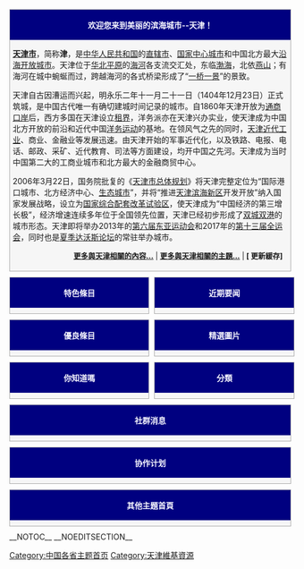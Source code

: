 <div style="display:block;float:left;width:100%;"><div style="display:block;border:1px solid #aaaaaa;vertical-align: top; background-color:#F6F6F6;margin-bottom:10px;padding-bottom:5px;padding-left:5px;padding-right:4px;"><h2 style="padding:3px; background:navy; color:#f8f8ff; text-align:center; font-weight:bold; font-size:100%; margin-bottom:5px;margin-top:0;margin-left:-5px;margin-right:-4px;">欢迎您来到美丽的滨海城市--天津！</h2> 
'''[[天津市|天津市]]'''，简称'''津'''，是[[中华人民共和国|中华人民共和国]]的[[直辖市|直辖市]]、[[国家中心城市|国家中心城市]]和中国北方最大[[沿海开放城市|沿海开放城市]]。天津位于[[华北平原|华北平原]]的[[海河|海河]]各支流交汇处，东临[[渤海|渤海]]，北依[[燕山|燕山]]；有海河在城中蜿蜒而过，跨越海河的各式桥梁形成了“[[天津海河桥梁列表|一桥一景]]”的景致。

天津自古因漕运而兴起，明永乐二年十一月二十一日（1404年12月23日）正式筑城，是中国古代唯一有确切建城时间记录的城市。自1860年天津开放为[[通商口岸|通商口岸]]后，西方多国在天津设立[[天津租界|租界]]，洋务派亦在天津兴办实业，使天津成为中国北方开放的前沿和近代中国[[洋务运动|洋务运动]]的基地。在领风气之先的同时，[[天津近代工业|天津近代工业]]、商业、金融业等发展迅速。由天津开始的军事近代化，以及铁路、电报、电话、邮政、采矿、近代教育、司法等方面建设，均开中国之先河。天津成为当时中国第二大的工商业城市和北方最大的金融商贸中心。

2006年3月22日，国务院批复的《[[天津城市规划|天津市总体规划]]》将天津完整定位为“国际港口城市、北方经济中心、[[生态城市|生态城市]]”，并将“推进[[天津滨海新区|天津滨海新区]]开发开放”纳入国家发展战略，设立为[[国家综合配套改革试验区|国家综合配套改革试验区]]，使天津成为“中国经济的第三增长极”，经济增速连续多年位于全国领先位置，天津已经初步形成了[[天津城市规划|双城双港]]的城市形态。天津即将举办2013年的[[2013年东亚运动会|第六届东亚运动会]]和2017年的[[中华人民共和国第十三届运动会|第十三届全运会]]，同时也是[[夏季达沃斯论坛|夏季达沃斯论坛]]的常驻举办城市。
<div style="text-align:right;margin-right:10px;margin-bottom:4px;font-size:small;">'''[[天津|更多與天津相關的內容...]]''' | '''[[:Category:天津|更多與天津相關的主題...]]''' | '''[{{SERVER}}{{localurl:{{NAMESPACE}}:{{PAGENAME}}|action=purge}} 更新緩存]'''
</div> 
</div>

<div style="display:block;width:99%;float:left">
<div style="width:48%;display:block;float:left;">
<div style="display:block;border:1px solid #aaaaaa;vertical-align: top;width:100%; background-color:#F6F6F6;margin-bottom:10px;padding-bottom:5px;padding-left:5px;padding-right:4px;">

<h2 style="padding:3px; background:navy; color:#f8f8ff; text-align:center; font-weight:bold; font-size:100%; margin-bottom:5px;margin-top:0;margin-left:-5px;margin-right:-4px;">特色條目<span style="float:right;">{{ed2|Portal:天津/特色條目| }}</span></h2>
{{:Portal:天津/特色條目}}
</div>
<div style="display:block;border:1px solid #aaaaaa;vertical-align: top;width:100%; background-color:#F6F6F6;margin-bottom:10px;padding-bottom:5px;padding-left:5px;padding-right:4px;">
<h2 style="padding:3px; background:navy; color:#f8f8ff; text-align:center; font-weight:bold; font-size:100%; margin-bottom:5px;margin-top:0;margin-left:-5px;margin-right:-4px;">優良條目<span style="float:right;">{{ed2|Portal:天津/優良條目| }}</span></h2>
{{:Portal:天津/優良條目}}
</div>
<div style="display:block;border:1px solid #aaaaaa;vertical-align: top;width:100%; background-color:#F6F6F6;margin-bottom:10px;padding-bottom:5px;padding-left:5px;padding-right:4px;">
<h2 style="padding:3px; background:navy; color:#f8f8ff; text-align:center; font-weight:bold; font-size:100%; margin-bottom:5px;margin-top:0;margin-left:-5px;margin-right:-4px;">你知道嗎<span style="float:right;">{{ed2|Portal:天津/你知道嗎| }}</span></h2>
{{:Portal:天津/你知道吗}}
</div>
</div>
<div style="width:48%;display:block;float:right;">
<div style="display:block;border:1px solid #aaaaaa;vertical-align: top;width:100%; background-color:#F6F6F6;margin-bottom:10px;padding-bottom:5px;padding-left:5px;padding-right:4px;">
<h2 style="padding:3px; background:navy; color:#f8f8ff; text-align:center; font-weight:bold; font-size:100%; margin-bottom:5px;margin-top:0;margin-left:-5px;margin-right:-4px;">近期要闻<span style="float:right;">{{ed2|Portal:天津/天津新闻动态/Itn| }}</span></h2>
{{Portal:天津/天津新闻动态/Itn}}
</div>
<div style="display:block;border:1px solid #aaaaaa;vertical-align: top;width:100%; background-color:#F6F6F6;margin-bottom:10px;padding-bottom:5px;padding-left:5px;padding-right:4px;">
<h2 style="padding:3px; background:navy; color:#f8f8ff; text-align:center; font-weight:bold; font-size:100%; margin-bottom:5px;margin-top:0;margin-left:-5px;margin-right:-4px;">精選圖片<span style="float:right;">{{ed2|Portal:天津/精選圖片| }}</span></h2>
{{:Portal:天津/精選圖片}}
</div>
<div style="display:block;border:1px solid #aaaaaa;vertical-align: top;width:100%; background-color:#F6F6F6;margin-bottom:10px;padding-bottom:5px;padding-left:5px;padding-right:4px;">

<h2 style="padding:3px; background:navy; color:#f8f8ff; text-align:center; font-weight:bold; font-size:100%; margin-bottom:5px;margin-top:0;margin-left:-5px;margin-right:-4px;">分類<span style="float:right;">{{ed2|Portal:天津/分類| }}</span></h2>
{{:Portal:天津/分類}}
</div>

</div>
</div>

<div style="display:block;float:left;width:100%;">
<div style="display:block;border:1px solid #aaaaaa;vertical-align: top; background-color:#F6F6F6;margin-bottom:10px;padding-bottom:5px;padding-left:5px;padding-right:4px;">
<h2 style="padding:3px; background:navy; color:#f8f8ff; text-align:center; font-weight:bold; font-size:100%; margin-bottom:5px;margin-top:0;margin-left:-5px;margin-right:-4px;">社群消息<span style="float:right;">{{ed2|Portal:天津/社群消息| }}</span></h2>
{{:Portal:天津/社群消息}}
</div>
</div>

<div style="display:block;float:left;width:100%;">
<div style="display:block;border:1px solid #aaaaaa;vertical-align: top; background-color:#F6F6F6;margin-bottom:10px;padding-bottom:5px;padding-left:5px;padding-right:4px;">
<h2 style="padding:3px; background:navy; color:#f8f8ff; text-align:center; font-weight:bold; font-size:100%; margin-bottom:5px;margin-top:0;margin-left:-5px;margin-right:-4px;">协作计划<span style="float:right;">{{ed2|Portal:天津/协作计划| }}</span></h2>
{{:Portal:天津/协作计划}}
</div>
<div style="display:block;float:left;width:100%;">
<div style="display:block;border:1px solid #aaaaaa;vertical-align: top; background-color:#F6F6F6;margin-bottom:10px;padding-bottom:5px;padding-left:5px;padding-right:4px;">
<h2 style="padding:3px; background:navy; color:#f8f8ff; text-align:center; font-weight:bold; font-size:100%; margin-bottom:5px;margin-top:0;margin-left:-5px;margin-right:-4px;">其他主題首頁</h2>
<center>{{Portals}}</center>
</div>
</div>
__NOTOC__
__NOEDITSECTION__

[[Category:中国各省主题首页|Category:中国各省主题首页]]
[[Category:天津維基資源|Category:天津維基資源]]